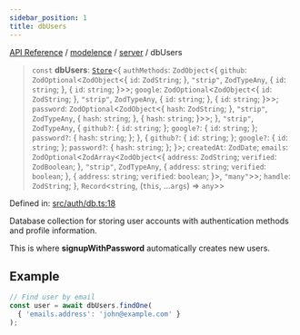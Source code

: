 ```yaml
---
sidebar_position: 1
title: dbUsers
---
```


[API Reference](/api-reference/modelence/server/variables/../../../index) / [modelence](/api-reference/modelence/server/variables/../../index) / [server](/api-reference/modelence/server/variables/../index) / dbUsers

> `const` **dbUsers**: [`Store`](/api-reference/modelence/server/variables/../classes/Store)\<\{ `authMethods`: `ZodObject`\<\{ `github`: `ZodOptional`\<`ZodObject`\<\{ `id`: `ZodString`; \}, `"strip"`, `ZodTypeAny`, \{ `id`: `string`; \}, \{ `id`: `string`; \}\>\>; `google`: `ZodOptional`\<`ZodObject`\<\{ `id`: `ZodString`; \}, `"strip"`, `ZodTypeAny`, \{ `id`: `string`; \}, \{ `id`: `string`; \}\>\>; `password`: `ZodOptional`\<`ZodObject`\<\{ `hash`: `ZodString`; \}, `"strip"`, `ZodTypeAny`, \{ `hash`: `string`; \}, \{ `hash`: `string`; \}\>\>; \}, `"strip"`, `ZodTypeAny`, \{ `github?`: \{ `id`: `string`; \}; `google?`: \{ `id`: `string`; \}; `password?`: \{ `hash`: `string`; \}; \}, \{ `github?`: \{ `id`: `string`; \}; `google?`: \{ `id`: `string`; \}; `password?`: \{ `hash`: `string`; \}; \}\>; `createdAt`: `ZodDate`; `emails`: `ZodOptional`\<`ZodArray`\<`ZodObject`\<\{ `address`: `ZodString`; `verified`: `ZodBoolean`; \}, `"strip"`, `ZodTypeAny`, \{ `address`: `string`; `verified`: `boolean`; \}, \{ `address`: `string`; `verified`: `boolean`; \}\>, `"many"`\>\>; `handle`: `ZodString`; \}, `Record`\<`string`, (`this`, ...`args`) => `any`\>\>

Defined in: [src/auth/db.ts:18](https://github.com/modelence/modelence/blob/656d4e4c01b88903ac6c14e3993c6fa92ee12257/packages/modelence/src/auth/db.ts#L18)

Database collection for storing user accounts with authentication methods and profile information.

This is where **signupWithPassword** automatically creates new users.

## Example

```typescript
// Find user by email
const user = await dbUsers.findOne(
  { 'emails.address': 'john@example.com' }
);
```

